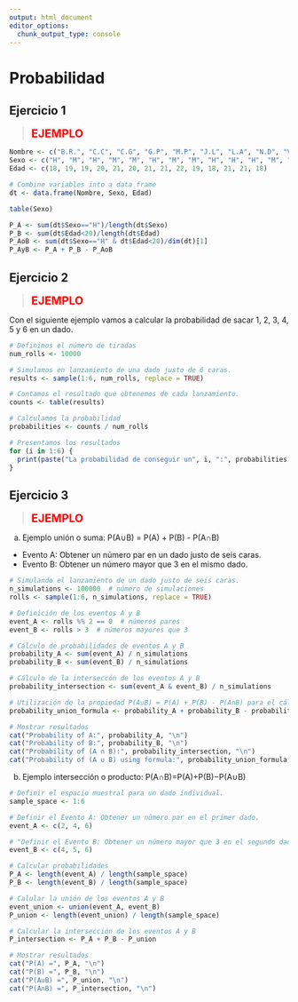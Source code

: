 ```yaml
---
output: html_document
editor_options: 
  chunk_output_type: console
---
```


# Probabilidad

## Ejercicio 1

><span style="color:red; font-size: 20px;">**EJEMPLO**</span>

```r
Nombre <- c("B.R.", "C.C", "C.G", "G.P", "M.P", "J.L", "L.A", "N.D", "V.C", "V.F", "L.L", "J.N", "J.P", "U.P")
Sexo <- c("H", "M", "H", "M", "M", "H", "M", "M", "H", "H", "H", "M", "M", "M")
Edad <- c(18, 19, 19, 20, 21, 20, 21, 21, 22, 19, 18, 21, 21, 18)

# Combine variables into a data frame
dt <- data.frame(Nombre, Sexo, Edad)

table(Sexo)

P_A <- sum(dt$Sexo=="H")/length(dt$Sexo)
P_B <- sum(dt$Edad<20)/length(dt$Edad)
P_AoB <- sum(dt$Sexo=="H" & dt$Edad<20)/dim(dt)[1]
P_AyB <- P_A + P_B - P_AoB
```

## Ejercicio 2

><span style="color:red; font-size: 20px;">**EJEMPLO**</span>

Con el siguiente ejemplo vamos a calcular la probabilidad de sacar 1, 2, 3, 4, 5 y 6 en un dado.

```r
# Definimos el número de tiradas
num_rolls <- 10000

# Simulamos en lanzamiento de una dado justo de 6 caras.
results <- sample(1:6, num_rolls, replace = TRUE)

# Contamos el resultado que obtenemos de cada lanzamiento.
counts <- table(results)

# Calculamos la probabilidad
probabilities <- counts / num_rolls

# Presentamos los resultados
for (i in 1:6) {
  print(paste("La probabilidad de conseguir un", i, ":", probabilities[i]))
}
```


## Ejercicio 3

><span style="color:red; font-size: 20px;">**EJEMPLO**</span>

a) Ejemplo unión o suma: P(A∪B) = P(A) + P(B) - P(A∩B)

- Evento A: Obtener un número par en un dado justo de seis caras.
- Evento B: Obtener un número mayor que 3 en el mismo dado.

```r
# Simulando el lanzamiento de un dado justo de seis caras.
n_simulations <- 100000  # número de simulaciones
rolls <- sample(1:6, n_simulations, replace = TRUE)

# Definición de los eventos A y B
event_A <- rolls %% 2 == 0  # números pares
event_B <- rolls > 3  # números mayores que 3

# Cálculo de probabilidades de eventos A y B
probability_A <- sum(event_A) / n_simulations
probability_B <- sum(event_B) / n_simulations

# Cálculo de la interseccón de los eventos A y B
probability_intersection <- sum(event_A & event_B) / n_simulations

# Utilización de la propiedad P(A∪B) = P(A) + P(B) - P(A∩B) para el cálculo de la suma
probability_union_formula <- probability_A + probability_B - probability_intersection

# Mostrar resultados
cat("Probability of A:", probability_A, "\n")
cat("Probability of B:", probability_B, "\n")
cat("Probability of (A ∩ B):", probability_intersection, "\n")
cat("Probability of (A ∪ B) using formula:", probability_union_formula, "\n")
```

b) Ejemplo intersección o producto: P(A∩B)=P(A)+P(B)−P(A∪B)

```r
# Definir el espacio muestral para un dado individual.
sample_space <- 1:6

# Definir el Evento A: Obtener un número par en el primer dado.
event_A <- c(2, 4, 6)

# "Definir el Evento B: Obtener un número mayor que 3 en el segundo dado.
event_B <- c(4, 5, 6)

# Calcular probabilidades
P_A <- length(event_A) / length(sample_space)
P_B <- length(event_B) / length(sample_space)

# Calular la unión de los eventos A y B
event_union <- union(event_A, event_B)
P_union <- length(event_union) / length(sample_space)

# Calcular la intersección de los eventos A y B
P_intersection <- P_A + P_B - P_union

# Mostrar resultados
cat("P(A) =", P_A, "\n")
cat("P(B) =", P_B, "\n")
cat("P(A∪B) =", P_union, "\n")
cat("P(A∩B) =", P_intersection, "\n")
```

